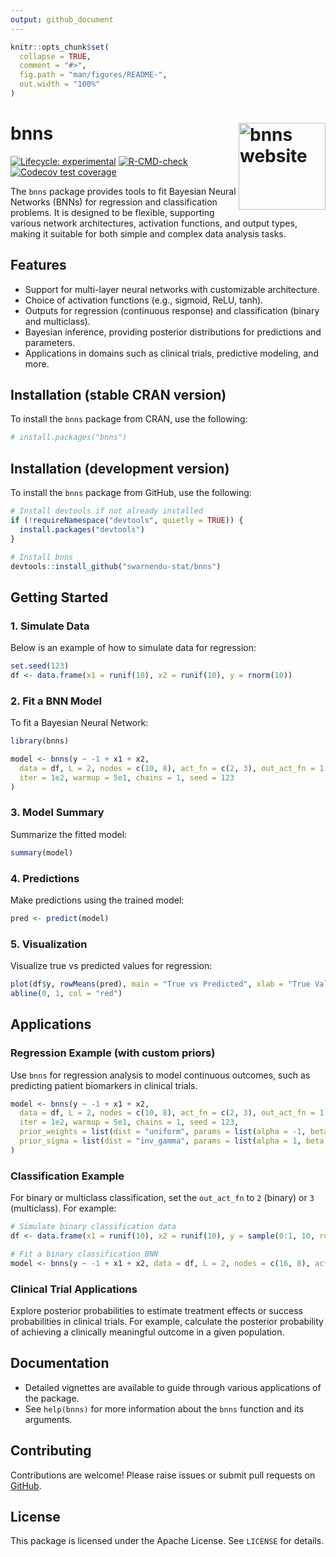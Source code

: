 ```yaml
---
output: github_document
---
```


<!-- README.md is generated from README.Rmd. Please edit that file -->

```r
knitr::opts_chunk$set(
  collapse = TRUE,
  comment = "#>",
  fig.path = "man/figures/README-",
  out.width = "100%"
)
```

# bnns <a href="https://swarnendu-stat.github.io/bnns/"><img src="man/figures/logo.png" align="right" height="139" alt="bnns website" /></a>

<!-- badges: start -->
[![Lifecycle: experimental](https://img.shields.io/badge/lifecycle-experimental-orange.svg)](https://lifecycle.r-lib.org/articles/stages.html#experimental)
[![R-CMD-check](https://github.com/swarnendu-stat/bnns/actions/workflows/R-CMD-check.yaml/badge.svg)](https://github.com/swarnendu-stat/bnns/actions/workflows/R-CMD-check.yaml)
[![Codecov test coverage](https://codecov.io/gh/swarnendu-stat/bnns/graph/badge.svg)](https://app.codecov.io/gh/swarnendu-stat/bnns)
<!-- badges: end -->

The `bnns` package provides tools to fit Bayesian Neural Networks (BNNs) for regression and classification problems. It is designed to be flexible, supporting various network architectures, activation functions, and output types, making it suitable for both simple and complex data analysis tasks.

## Features

- Support for multi-layer neural networks with customizable architecture.
- Choice of activation functions (e.g., sigmoid, ReLU, tanh).
- Outputs for regression (continuous response) and classification (binary and multiclass).
- Bayesian inference, providing posterior distributions for predictions and parameters.
- Applications in domains such as clinical trials, predictive modeling, and more.

## Installation (stable CRAN version)

To install the `bnns` package from CRAN, use the following:

```r
# install.packages("bnns")
```

## Installation (development version)

To install the `bnns` package from GitHub, use the following:

```r
# Install devtools if not already installed
if (!requireNamespace("devtools", quietly = TRUE)) {
  install.packages("devtools")
}

# Install bnns
devtools::install_github("swarnendu-stat/bnns")
```

## Getting Started

### 1. Simulate Data

Below is an example of how to simulate data for regression:

```r
set.seed(123)
df <- data.frame(x1 = runif(10), x2 = runif(10), y = rnorm(10))
```

### 2. Fit a BNN Model

To fit a Bayesian Neural Network:

```r
library(bnns)

model <- bnns(y ~ -1 + x1 + x2,
  data = df, L = 2, nodes = c(10, 8), act_fn = c(2, 3), out_act_fn = 1,
  iter = 1e2, warmup = 5e1, chains = 1, seed = 123
)
```

### 3. Model Summary

Summarize the fitted model:

```r
summary(model)
```

### 4. Predictions

Make predictions using the trained model:

```r
pred <- predict(model)
```

### 5. Visualization

Visualize true vs predicted values for regression:

```r
plot(df$y, rowMeans(pred), main = "True vs Predicted", xlab = "True Values", ylab = "Predicted Values")
abline(0, 1, col = "red")
```

## Applications

### Regression Example (with custom priors)

Use `bnns` for regression analysis to model continuous outcomes, such as predicting patient biomarkers in clinical trials.

```r
model <- bnns(y ~ -1 + x1 + x2,
  data = df, L = 2, nodes = c(10, 8), act_fn = c(2, 3), out_act_fn = 1,
  iter = 1e2, warmup = 5e1, chains = 1, seed = 123,
  prior_weights = list(dist = "uniform", params = list(alpha = -1, beta = 1)),
  prior_sigma = list(dist = "inv_gamma", params = list(alpha = 1, beta = 1))
)
```

### Classification Example

For binary or multiclass classification, set the `out_act_fn` to `2` (binary) or `3` (multiclass). For example:

```r
# Simulate binary classification data
df <- data.frame(x1 = runif(10), x2 = runif(10), y = sample(0:1, 10, replace = TRUE))

# Fit a binary classification BNN
model <- bnns(y ~ -1 + x1 + x2, data = df, L = 2, nodes = c(16, 8), act_fn = c(3, 2), out_act_fn = 2, iter = 1e2, warmup = 5e1, chains = 1)
```

### Clinical Trial Applications

Explore posterior probabilities to estimate treatment effects or success probabilities in clinical trials. For example, calculate the posterior probability of achieving a clinically meaningful outcome in a given population.

## Documentation

- Detailed vignettes are available to guide through various applications of the package.
- See `help(bnns)` for more information about the `bnns` function and its arguments.

## Contributing

Contributions are welcome! Please raise issues or submit pull requests on [GitHub](https://github.com/swarnendu-stat/bnns).

## License

This package is licensed under the Apache License. See `LICENSE` for details.
